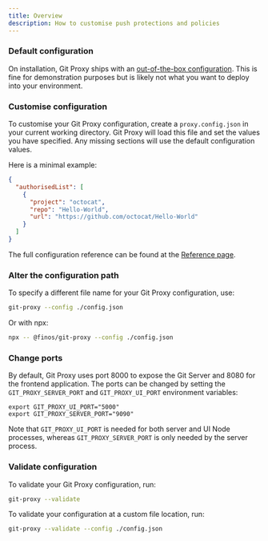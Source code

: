 ```yaml
---
title: Overview
description: How to customise push protections and policies
---
```


### Default configuration

On installation, Git Proxy ships with an [out-of-the-box configuration](https://github.com/finos/git-proxy/blob/main/proxy.config.json). This is fine for
demonstration purposes but is likely not what you want to deploy into your environment.
### Customise configuration

To customise your Git Proxy configuration, create a `proxy.config.json` in your current
working directory. Git Proxy will load this file and set the values you have specified. Any
missing sections will use the default configuration values.

Here is a minimal example:

```json
{
  "authorisedList": [
    {
      "project": "octocat",
      "repo": "Hello-World",
      "url": "https://github.com/octocat/Hello-World"
    }
  ]
}
```

The full configuration reference can be found at the [Reference page](/docs/configuration/reference/).

### Alter the configuration path

To specify a different file name for your Git Proxy configuration, use:

```bash
git-proxy --config ./config.json
```

Or with npx:

```bash
npx -- @finos/git-proxy --config ./config.json
```

### Change ports
By default, Git Proxy uses port 8000 to expose the Git Server and 8080 for the frontend application.
The ports can be changed by setting the `GIT_PROXY_SERVER_PORT` and `GIT_PROXY_UI_PORT` 
environment variables:

```
export GIT_PROXY_UI_PORT="5000"
export GIT_PROXY_SERVER_PORT="9090"
```

Note that `GIT_PROXY_UI_PORT` is needed for both server and UI Node processes, 
whereas `GIT_PROXY_SERVER_PORT` is only needed by the server process.

### Validate configuration

To validate your Git Proxy configuration, run:

```bash
git-proxy --validate
```

To validate your configuration at a custom file location, run:

```bash
git-proxy --validate --config ./config.json
```



